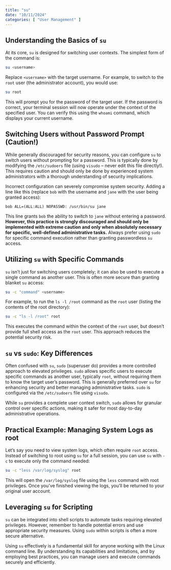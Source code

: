 ```yaml
---
title: "su"
date: "10/11/2024"
categories: [ "User Management" ]
---
```

## Understanding the Basics of `su`

At its core, `su` is designed for switching user contexts.  The simplest form of the command is:

```bash
su <username>
```

Replace `<username>` with the target username.  For example, to switch to the `root` user (the administrator account), you would use:

```bash
su root
```

This will prompt you for the password of the target user.  If the password is correct, your terminal session will now operate under the context of the specified user.  You can verify this using the `whoami` command, which displays your current username.

##  Switching Users without Password Prompt (Caution!)

While generally discouraged for security reasons, you can configure `su` to switch users without prompting for a password.  This is typically done by modifying the `/etc/sudoers` file (using `visudo` – never edit this file directly!).  This requires caution and should only be done by experienced system administrators with a thorough understanding of security implications.

Incorrect configuration can severely compromise system security.  Adding a line like this (replace `bob` with the username and `jane` with the user being granted access):


```
bob ALL=(ALL:ALL) NOPASSWD: /usr/bin/su jane
```

This line grants `bob` the ability to switch to `jane` without entering a password. **However, this practice is strongly discouraged and should only be implemented with extreme caution and only when absolutely necessary for specific, well-defined administrative tasks.**  Always prefer using `sudo` for specific command execution rather than granting passwordless `su` access.


## Utilizing `su` with Specific Commands

`su` isn't just for switching users completely; it can also be used to execute a single command as another user.  This is often more secure than granting blanket `su` access:


```bash
su -c "command" <username>
```

For example, to run the `ls -l /root` command as the `root` user (listing the contents of the root directory):

```bash
su -c "ls -l /root" root
```

This executes the command within the context of the `root` user, but doesn't provide full shell access as the `root` user. This approach reduces the potential security risk.


##  `su` vs `sudo`: Key Differences

Often confused with `su`, `sudo` (superuser do) provides a more controlled approach to elevated privileges.  `sudo` allows specific users to execute specific commands as another user, typically `root`, without requiring them to know the target user's password.  This is generally preferred over `su` for enhancing security and better managing administrative tasks.  `sudo` is configured via the `/etc/sudoers` file using `visudo`.

While `su` provides a complete user context switch, `sudo` allows for granular control over specific actions, making it safer for most day-to-day administrative operations.

## Practical Example: Managing System Logs as root

Let's say you need to view system logs, which often require `root` access. Instead of switching to root using `su` for a full session, you can use `su` with `-c` to execute only the command needed:

```bash
su -c "less /var/log/syslog" root
```

This will open the `/var/log/syslog` file using the `less` command with root privileges.  Once you've finished viewing the logs, you'll be returned to your original user account.


##  Leveraging `su` for Scripting

`su` can be integrated into shell scripts to automate tasks requiring elevated privileges.  However,  remember to handle potential errors and use appropriate security measures.  Using `sudo` within scripts is often a more secure alternative.


Using `su` effectively is a fundamental skill for anyone working with the Linux command line. By understanding its capabilities and limitations, and by employing best practices, you can manage users and execute commands securely and efficiently.

